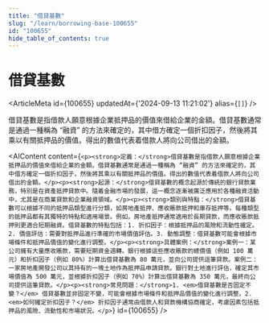 ```yaml
---
title: "借貸基數"
slug: "/learn/borrowing-base-100655"
id: "100655"
hide_table_of_contents: true
---
```



# 借貸基數

<ArticleMeta id={100655} updatedAt={'2024-09-13 11:21:02'} alias={`[]`} />
<div className='border-solid border-b border-t-0 my-4 border-[var(--ifm-color-gray-300)]' />

借貸基數是指借款人願意根據企業抵押品的價值來借給企業的金額。借貸基數通常是通過一種稱為 “融資” 的方法來確定的，其中借方確定一個折扣因子，然後將其乘以有關抵押品的價值。得出的數值代表着借款人將向公司借出的金額。

<AIContent content={`<p><strong>定義：</strong>借貸基數是指借款人願意根據企業抵押品的價值來借給企業的金額。借貸基數通常是通過一種稱為 “融資” 的方法來確定的，其中借方確定一個折扣因子，然後將其乘以有關抵押品的價值。得出的數值代表着借款人將向公司借出的金額。</p><p><strong>起源：</strong>借貸基數的概念起源於傳統的銀行貸款業務，特別是在資產抵押貸款中。隨着金融市場的發展，這一概念逐漸被廣泛應用於各種融資活動中，尤其是在商業貸款和企業融資領域。</p><p><strong>類別與特點：</strong>借貸基數可以根據不同的抵押品類型進行分類，如房地產抵押、應收賬款抵押和庫存抵押等。每種類型的抵押品都有其獨特的特點和適用場景。例如，房地產抵押通常適用於長期貸款，而應收賬款抵押則更適合短期融資。借貸基數的特點包括：1. 折扣因子：根據抵押品的風險和流動性確定。2. 價值評估：需要對抵押品進行準確的市場價值評估。3. 動態調整：借貸基數可能會根據市場條件和抵押品價值的變化進行調整。</p><p><strong>具體案例：</strong>案例一：某公司擁有大量應收賬款，需要短期資金週轉。銀行根據這些應收賬款的總價值（例如 100 萬元）和折扣因子（例如 80%）計算出借貸基數為 80 萬元，並向公司提供這筆貸款。案例二：一家房地產開發公司以其持有的一塊土地作為抵押品申請貸款。銀行對土地進行評估，確定其市場價值為 500 萬元，並根據折扣因子（例如 70%）計算出借貸基數為 350 萬元，最終向公司提供這筆貸款。</p><p><strong>常見問題：</strong>1. <em>借貸基數是否固定不變？</em> 借貸基數並非固定不變，可能會根據市場條件和抵押品價值的變化進行調整。2. <em>如何確定折扣因子？</em> 折扣因子通常由借款人和貸款機構協商確定，考慮因素包括抵押品的風險、流動性和市場狀況。</p>`} id={100655} />

